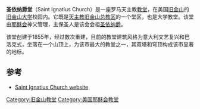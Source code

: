 {{Infobox religious building
|building_name=圣依纳爵堂
|image=Saint Ignatius Church (San Francisco).jpg
|location=[[美国|美国]][[旧金山|旧金山]]
|latitude=37.7756
|longitude=-122.4525
|religious_affiliation=[[罗马天主教|罗马天主教]][[耶稣会|耶稣会]]
|status=
|leadership=[[天主教旧金山总教区|天主教旧金山总教区]]
|website=[http://www.stignatiussf.org/ St. Ignatius Church]
|architecture_type=
|architecture_style= 意大利文艺复兴、巴洛克
|facade_direction=南
|year_completed=  1914年8月2日
|construction_cost=
|architect= Charles J. I. Devlin
}}
'''圣依纳爵堂'''（Saint Ignatius Church）是一座罗马天主教[[教堂|教堂]]，在美国[[旧金山|旧金山]]的[[旧金山大学|旧金山大学]]校园内。它既是[[天主教旧金山总教区|天主教旧金山总教区]]的一个堂区，也是大学教堂。该堂由[[耶稣会|耶稣会]]神父管理，主保圣人是该会会祖[[圣依纳爵|圣依纳爵]]。

该堂创建于1855年，经过数次重建，目前的教堂建筑风格为意大利文艺复兴和巴洛克式，坐落在一个山顶上，为该市最大的教堂之一，其双塔和穹顶构成该市显著的地标。

==参考==
{{Reflist}}
*[http://www.stignatiussf.org/ Saint Ignatius Church website] {{Wayback|url=http://www.stignatiussf.org/ |date=20201124180434 }}

{{旧金山}}
[[Category:旧金山教堂|Category:旧金山教堂]]
[[Category:美国耶稣会教堂|Category:美国耶稣会教堂]]